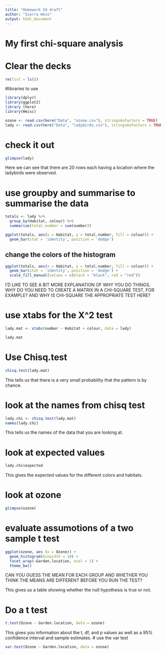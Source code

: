 ```yaml
---
title: "Homework 24 draft"
author: "Sierra Hess"
output: html_document
---
```


# My first chi-square analysis

# Clear the decks
```r
rm(list = ls())
```
#libraries to use
```r
library(dplyr)
library(ggplot2)
library (here)
library(Hmisc)
```

```r
ozone <- read.csv(here("Data", "ozone.csv"), stringsAsFactors = TRUE)
lady <- read.csv(here("Data", "ladybirds.csv"), stringsAsFactors = TRUE)
```
# check it out 
```r
glimpse(lady)
```

Here we can see that there are 20 rows each having a location where the ladybirds were observed. 

# use groupby and summarise to summarise the data
```r
totals <- lady %>%
  group_by(Habitat, colour) %>% 
  summarise(total.number = sum(number))
```
```r
ggplot(totals, aes(x = Habitat, y = total.number, fill = colour)) +
  geom_bar(stat = 'identity', position = 'dodge')

```

## change the colors of the histogram

```r
ggplot(totals, aes(x = Habitat, y = total.number, fill = colour)) +
  geom_bar(stat = 'identity', position = 'dodge') +
  scale_fill_manual(values = c(black = "black", red = "red"))
```

I'D LIKE TO SEE A BIT MORE EXPLANATION OF WHY YOU DO THINGS. WHY DO YOU NEED TO CREATE A MATRIX IN A CHI-SQUARE TEST, FOR EXAMPLE? AND WHY IS CHI-SQUARE THE APPROPRIATE TEST HERE?

# use xtabs for the X^2 test
```r
lady.mat <- xtabs(number ~ Habitat + colour, data = lady)

lady.mat
```

# Use Chisq.test
```r
chisq.test(lady.mat)
```

This tells us that there is a very small probability that the pattern is by chance. 

# look at the names from chisq test
```r
lady.chi <- chisq.test(lady.mat)
names(lady.chi)
```
This tells us the names of the data that you are looking at.  

# look at expected values 
```r
lady.chi$expected
```
This gives the expected values for the different colors and habitats. 

# look at ozone
```r
glimpse(ozone)
```

# evaluate assumotions of a two sample t test
```r
ggplot(ozone, aes (x = Ozone)) +
  geom_histogram(binwidth = 10) +
  facet_wrap(~Garden.location, ncol = 1) + 
  theme_bw()
```
CAN YOU GUESS THE MEAN FOR EACH GROUP AND WHETHER YOU THINK THE MEANS ARE DIFFERENT BEFORE YOU RUN THE TEST?


This gives us a table showing whether the null hypothesis is true or not. 

# Do a t test
```r
t.test(Ozone ~ Garden.location, data = ozone)
```
This gives you information about the t, df, and p values as well as a 95% confidence interval and sample estimates. 
# use the var test
```r
var.test(Ozone ~ Garden.location, data = ozone)
```








